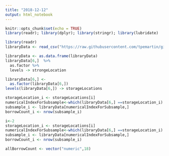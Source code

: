 ```yaml
---
title: "2018-12-12"
output: html_notebook
---
```


```r
knitr::opts_chunk$set(echo = TRUE)
library(readr); library(dplyr); library(stringr); library(lubridate)
```

```r
library(readr)
libraryData <- read_csv("https://raw.githubusercontent.com/tpemartin/github-data/master/library100_102.csv")
```

```r
libraryData <- as.data.frame(libraryData)
libraryData[6,]  %>%
  as.factor %>%
  levels -> strongeLocation
```

```r
libraryData[6,] <-
  as.factor(libraryData[6,])
levels(libraryData[6,]) -> storageLocations
```

```r
storageLocation_i <- storageLocations[i] 
numericalIndexForSubsample<-which(libraryData[6,] ==storageLocation_i)
subsample_i <- libraryData[numericalIndexForSubsample,]
borrowCount_i <- nrow(subsample_i)
```

```r
i<-2
storageLocation_i <- storageLocations[i] 
numericalIndexForSubsample<-which(libraryData[6,] ==storageLocation_i)
subsample_i <- libraryData[numericalIndexForSubsample,]
borrowCount_i <- nrow(subsample_i)
```

```r
allBorrowCount <- vector("numeric",18)
```


